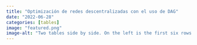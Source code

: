 ```yaml
---
title: "Optimización de redes descentralizadas con el uso de DAG"
date: "2022-06-28"
categories: [tables]
image: "featured.png"
image-alt: "Two tables side by side. On the left is the first six rows and first three columns of the mtcars dataset. On the right is the first six rows and all two columns of the cars dataset."
---
```

